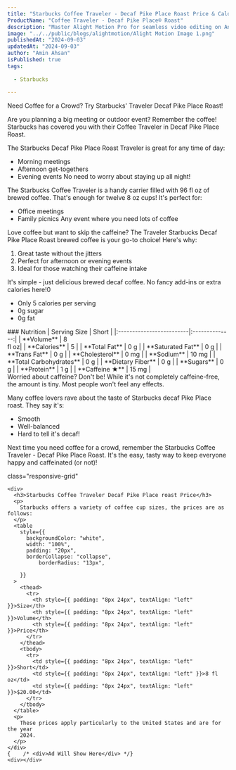 ```yaml
---
title: "Starbucks Coffee Traveler - Decaf Pike Place Roast Price & Calories"
ProductName: "Coffee Traveler - Decaf Pike Place® Roast"
description: "Master Alight Motion Pro for seamless video editing on Android, iOS, and Tablets with our ultimate guide, unlocking advanced features and elevating your skills in 2024!"
image: "../../public/blogs/alightmotion/Alight Motion Image 1.png"
publishedAt: "2024-09-03"
updatedAt: "2024-09-03"
author: "Amin Ahsan"
isPublished: true
tags:
   
  - Starbucks
     
---
```


Need Coffee for a Crowd? Try Starbucks' Traveler Decaf Pike Place Roast!

Are you planning a big meeting or outdoor event? Remember the coffee! Starbucks has covered you with their Coffee Traveler in Decaf Pike Place Roast.

The Starbucks Decaf Pike Place Roast Traveler is great for any time of day:
- Morning meetings
- Afternoon get-togethers
- Evening events
No need to worry about staying up all night!

The Starbucks Coffee Traveler is a handy carrier filled with 96 fl oz of brewed coffee. That's enough for twelve 8 oz cups! It's perfect for:
- Office meetings
- Family picnics
Any event where you need lots of coffee

Love coffee but want to skip the caffeine? The Traveler Starbucks Decaf Pike Place Roast brewed coffee is your go-to choice! Here's why:
1. Great taste without the jitters
2. Perfect for afternoon or evening events
3. Ideal for those watching their caffeine intake

It's simple - just delicious brewed decaf coffee. No fancy add-ins or extra calories here!0
- Only 5 calories per serving
- 0g sugar
- 0g fat

<div className='table-container'>
### Nutrition
|  Serving Size            | Short          |
|:-------------------------|:--------------:|
| **Volume**               | 8 <br/> fl oz|  
| **Calories**             | 5           | 
| **Total Fat**            | 0 g         | 
| **Saturated Fat**        | 0 g         |
| **Trans Fat**            | 0 g         |
| **Cholesterol**          | 0 mg        |
| **Sodium**               | 10 mg       |
| **Total Carbohydrates**  | 0 g         |
| **Dietary Fiber**        | 0 g         |
| **Sugars**               | 0 g         |
| **Protein**              | 1 g         |
| **Caffeine ★**          | 15 mg       |
</div>
Worried about caffeine? Don't be! While it's not completely caffeine-free, the amount is tiny. Most people won't feel any effects.

Many coffee lovers rave about the taste of Starbucks decaf Pike Place roast. They say it's:
- Smooth
- Well-balanced
- Hard to tell it's decaf!

Next time you need coffee for a crowd, remember the Starbucks Coffee Traveler - Decaf Pike Place Roast. It's the easy, tasty way to keep everyone happy and caffeinated (or not)!


 <style jsx>{`
  @media (min-width: 768px) {
    .responsive-grid {
      display: grid;
      grid-template-columns: 1fr 1fr;
    }
  }
`}</style>

<div
  style={{
    backgroundColor: "#cee3de",
    borderLeft: "3px solid #0c7556",
   padding: "20px",
    paddingTop: "13px", // Add padding to the top
        display: "grid",
        height: "fit-content",
      }} 
      
  class="responsive-grid"

>
    <div>
      <h3>Starbucks Coffee Traveler Decaf Pike Place roast Price</h3>
      <p>
        Starbucks offers a variety of coffee cup sizes, the prices are as follows:
      </p>
      <table
        style={{
          backgroundColor: "white",
          width: "100%",
          padding: "20px",
          borderCollapse: "collapse",
              borderRadius: "13px",
          
        }}
      >
        <thead>
          <tr>
            <th style={{ padding: "8px 24px", textAlign: "left" }}>Size</th>
            <th style={{ padding: "8px 24px", textAlign: "left" }}>Volume</th>
            <th style={{ padding: "8px 24px", textAlign: "left" }}>Price</th>
          </tr>
        </thead>
        <tbody>
          <tr>
            <td style={{ padding: "8px 24px", textAlign: "left" }}>Short</td>
            <td style={{ padding: "8px 24px", textAlign: "left" }}>8 fl oz</td>
            <td style={{ padding: "8px 24px", textAlign: "left" }}>$20.00</td>
          </tr>
        </tbody>
      </table>
      <p>
        These prices apply particularly to the United States and are for the year
        2024.
      </p>
    </div>
    {    /* <div>Ad Will Show Here</div> */}
    <div></div>
  </div>
